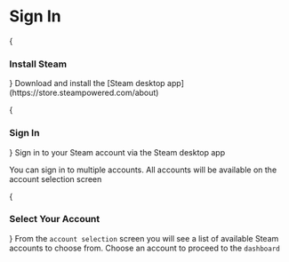 
# Sign In

<References>
<Steps>
{<h3>Install Steam</h3>}
Download and install the [Steam desktop app](https://store.steampowered.com/about)

{<h3>Sign In</h3>}
Sign in to your Steam account via the Steam desktop app

<Callout type='info'>
    You can sign in to multiple accounts. All accounts will be available on the account selection screen
</Callout>

{<h3>Select Your Account</h3>}
From the `account selection` screen you will see a list of available Steam accounts to choose from. Choose an account to proceed to the `dashboard`
</Steps>
</References>
